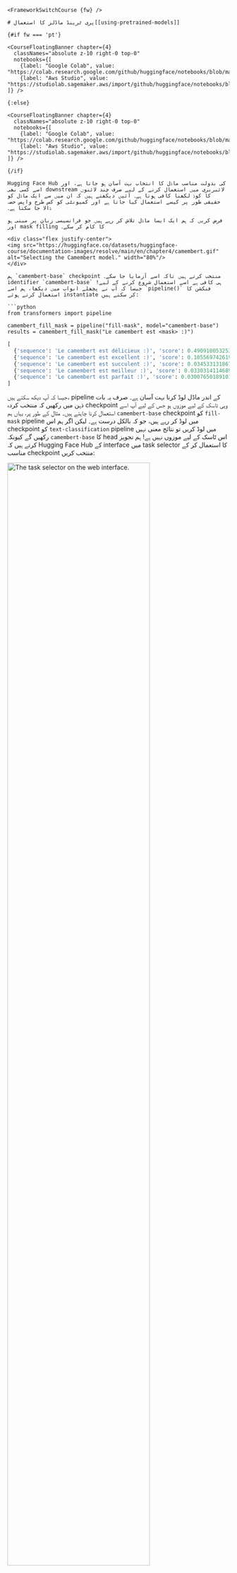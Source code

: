 ```mdx
<FrameworkSwitchCourse {fw} />

# پری ٹرینڈ ماڈلز کا استعمال[[using-pretrained-models]]

{#if fw === 'pt'}

<CourseFloatingBanner chapter={4}
  classNames="absolute z-10 right-0 top-0"
  notebooks={[
    {label: "Google Colab", value: "https://colab.research.google.com/github/huggingface/notebooks/blob/master/course/en/chapter4/section2_pt.ipynb"},
    {label: "Aws Studio", value: "https://studiolab.sagemaker.aws/import/github/huggingface/notebooks/blob/master/course/en/chapter4/section2_pt.ipynb"},
]} />

{:else}

<CourseFloatingBanner chapter={4}
  classNames="absolute z-10 right-0 top-0"
  notebooks={[
    {label: "Google Colab", value: "https://colab.research.google.com/github/huggingface/notebooks/blob/master/course/en/chapter4/section2_tf.ipynb"},
    {label: "Aws Studio", value: "https://studiolab.sagemaker.aws/import/github/huggingface/notebooks/blob/master/course/en/chapter4/section2_tf.ipynb"},
]} />

{/if}

Hugging Face Hub کی بدولت مناسب ماڈل کا انتخاب بہت آسان ہو جاتا ہے، اور اسے کسی بھی downstream لائبریری میں استعمال کرنے کے لیے صرف چند لائنوں کا کوڈ لکھنا کافی ہوتا ہے۔ آئیں دیکھتے ہیں کہ ان میں سے ایک ماڈل کو حقیقی طور پر کیسے استعمال کیا جاتا ہے اور کمیونٹی کو کس طرح واپس حصہ ڈالا جا سکتا ہے۔

فرض کریں کہ ہم ایک ایسا ماڈل تلاش کر رہے ہیں جو فرانسیسی زبان پر مبنی ہو اور mask filling کا کام کر سکے۔

<div class="flex justify-center">
<img src="https://huggingface.co/datasets/huggingface-course/documentation-images/resolve/main/en/chapter4/camembert.gif" alt="Selecting the Camembert model." width="80%"/>
</div>

ہم `camembert-base` checkpoint منتخب کرتے ہیں تاکہ اسے آزمایا جا سکے۔ identifier `camembert-base` ہی کافی ہے اسے استعمال شروع کرنے کے لیے! جیسا کہ آپ نے پچھلے ابواب میں دیکھا، ہم اسے `pipeline()` فنکشن کا استعمال کرتے ہوئے instantiate کر سکتے ہیں:

```python
from transformers import pipeline

camembert_fill_mask = pipeline("fill-mask", model="camembert-base")
results = camembert_fill_mask("Le camembert est <mask> :)")
```

```python out
[
  {'sequence': 'Le camembert est délicieux :)', 'score': 0.49091005325317383, 'token': 7200, 'token_str': 'délicieux'}, 
  {'sequence': 'Le camembert est excellent :)', 'score': 0.1055697426199913, 'token': 2183, 'token_str': 'excellent'}, 
  {'sequence': 'Le camembert est succulent :)', 'score': 0.03453313186764717, 'token': 26202, 'token_str': 'succulent'}, 
  {'sequence': 'Le camembert est meilleur :)', 'score': 0.0330314114689827, 'token': 528, 'token_str': 'meilleur'}, 
  {'sequence': 'Le camembert est parfait :)', 'score': 0.03007650189101696, 'token': 1654, 'token_str': 'parfait'}
]
```

جیسا کہ آپ دیکھ سکتے ہیں، pipeline کے اندر ماڈل لوڈ کرنا بہت آسان ہے۔ صرف یہ بات ذہن میں رکھیں کہ منتخب کردہ checkpoint وہی ٹاسک کے لیے موزوں ہو جس کے لیے آپ اسے استعمال کرنا چاہتے ہیں۔ مثال کے طور پر، یہاں ہم `camembert-base` checkpoint کو `fill-mask` pipeline میں لوڈ کر رہے ہیں، جو کہ بالکل درست ہے۔ لیکن اگر ہم اس checkpoint کو `text-classification` pipeline میں لوڈ کریں تو نتائج معنی نہیں رکھیں گے کیونکہ `camembert-base` کا head اس ٹاسک کے لیے موزوں نہیں ہے! ہم تجویز کرتے ہیں کہ Hugging Face Hub کے interface میں task selector کا استعمال کر کے مناسب checkpoint منتخب کریں:

<div class="flex justify-center">
<img src="https://huggingface.co/datasets/huggingface-course/documentation-images/resolve/main/en/chapter4/tasks.png" alt="The task selector on the web interface." width="80%"/>
</div>

آپ ماڈل آرکیٹیکچر کو براہ راست استعمال کر کے بھی checkpoint instantiate کر سکتے ہیں:

{#if fw === 'pt'}
```python
from transformers import CamembertTokenizer, CamembertForMaskedLM

tokenizer = CamembertTokenizer.from_pretrained("camembert-base")
model = CamembertForMaskedLM.from_pretrained("camembert-base")
```

تاہم، ہم [`Auto*` classes](https://huggingface.co/transformers/model_doc/auto?highlight=auto#auto-classes) کا استعمال کرنے کی تجویز دیتے ہیں، کیونکہ یہ اپنی design کی وجہ سے آرکیٹیکچر-agnostic ہوتے ہیں۔ جبکہ پچھلا کوڈ sample صارفین کو صرف Camembert آرکیٹیکچر کے لیے قابل لوڈ checkpoints تک محدود کر دیتا ہے، `Auto*` classes کا استعمال کرنے سے checkpoint تبدیل کرنا بہت آسان ہو جاتا ہے:

```python
from transformers import AutoTokenizer, AutoModelForMaskedLM

tokenizer = AutoTokenizer.from_pretrained("camembert-base")
model = AutoModelForMaskedLM.from_pretrained("camembert-base")
```
{:else}
```python
from transformers import CamembertTokenizer, TFCamembertForMaskedLM

tokenizer = CamembertTokenizer.from_pretrained("camembert-base")
model = TFCamembertForMaskedLM.from_pretrained("camembert-base")
```

تاہم، ہم [`TFAuto*` classes](https://huggingface.co/transformers/model_doc/auto?highlight=auto#auto-classes) کا استعمال کرنے کی تجویز دیتے ہیں، کیونکہ یہ بھی design کی وجہ سے آرکیٹیکچر-agnostic ہوتے ہیں۔ جبکہ پچھلا کوڈ sample صارفین کو صرف Camembert آرکیٹیکچر کے لیے قابل لوڈ checkpoints تک محدود کر دیتا ہے، `TFAuto*` classes کا استعمال کرنے سے checkpoint تبدیل کرنا بہت آسان ہو جاتا ہے:

```python
from transformers import AutoTokenizer, TFAutoModelForMaskedLM

tokenizer = AutoTokenizer.from_pretrained("camembert-base")
model = TFAutoModelForMaskedLM.from_pretrained("camembert-base")
```
{/if}

<Tip>
Pretrained ماڈل استعمال کرتے وقت، اس بات کو یقینی بنائیں کہ اسے کس طرح ٹرین کیا گیا، کون سے ڈیٹاسیٹس پر ٹرین ہوا، اس کی حدود کیا ہیں اور اس میں کون سی bias موجود ہے۔ یہ تمام معلومات اس کے model card پر ظاہر ہونی چاہیے۔
</Tip>
```